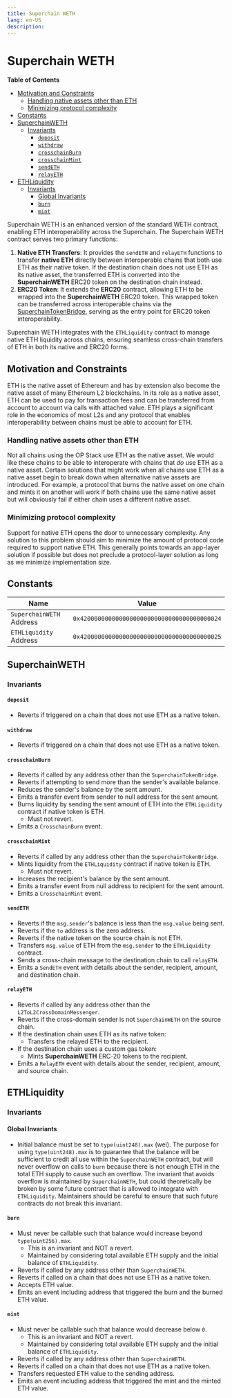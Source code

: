 ```yaml
---
title: Superchain WETH
lang: en-US
description: 
---
```


# Superchain WETH

<!-- START doctoc generated TOC please keep comment here to allow auto update -->
<!-- DON'T EDIT THIS SECTION, INSTEAD RE-RUN doctoc TO UPDATE -->
**Table of Contents**

- [Motivation and Constraints](#motivation-and-constraints)
  - [Handling native assets other than ETH](#handling-native-assets-other-than-eth)
  - [Minimizing protocol complexity](#minimizing-protocol-complexity)
- [Constants](#constants)
- [SuperchainWETH](#superchainweth)
  - [Invariants](#invariants)
    - [`deposit`](#deposit)
    - [`withdraw`](#withdraw)
    - [`crosschainBurn`](#crosschainburn)
    - [`crosschainMint`](#crosschainmint)
    - [`sendETH`](#sendeth)
    - [`relayETH`](#relayeth)
- [ETHLiquidity](#ethliquidity)
  - [Invariants](#invariants-1)
    - [Global Invariants](#global-invariants)
    - [`burn`](#burn)
    - [`mint`](#mint)

<!-- END doctoc generated TOC please keep comment here to allow auto update -->

Superchain WETH is an enhanced version of the standard WETH contract, enabling ETH interoperability across the
Superchain. The Superchain WETH contract serves two primary functions:

1. **Native ETH Transfers**: It provides the `sendETH` and `relayETH` functions to transfer **native ETH** directly
between interoperable chains that both use ETH as their native token. If the destination chain does not use ETH as
its native asset, the transferred ETH is converted into the **SuperchainWETH** ERC20 token on the destination chain
instead.
2. **ERC20 Token**: It extends the **ERC20** contract, allowing ETH to be wrapped into the **SuperchainWETH** ERC20
token. This wrapped token can be transferred across interoperable chains via the
[SuperchainTokenBridge](./predeploys.md#superchainerc20bridge), serving as the entry point for ERC20 token
interoperability.

Superchain WETH integrates with the `ETHLiquidity` contract to manage native ETH liquidity across chains, ensuring
seamless cross-chain transfers of ETH in both its native and ERC20 forms.

## Motivation and Constraints

ETH is the native asset of Ethereum and has by extension also become the native asset of many Ethereum L2 blockchains.
In its role as a native asset, ETH can be used to pay for transaction fees and can be transferred from account to
account via calls with attached value. ETH plays a significant role in the economics of most L2s and any protocol that
enables interoperability between chains must be able to account for ETH.

### Handling native assets other than ETH

Not all chains using the OP Stack use ETH as the native asset. We would like these chains to be able to interoperate
with chains that *do* use ETH as a native asset. Certain solutions that might work when all chains use ETH as a native
asset begin to break down when alternative native assets are introduced. For example, a protocol that burns the native
asset on one chain and mints it on another will work if both chains use the same native asset but will obviously fail if
either chain uses a different native asset.

### Minimizing protocol complexity

Support for native ETH opens the door to unnecessary complexity. Any solution to this problem should aim to minimize the
amount of protocol code required to support native ETH. This generally points towards an app-layer solution if possible
but does not preclude a protocol-layer solution as long as we minimize implementation size.

## Constants

| Name                     | Value                                        |
| ------------------------ | -------------------------------------------- |
| `SuperchainWETH` Address | `0x4200000000000000000000000000000000000024` |
| `ETHLiquidity` Address   | `0x4200000000000000000000000000000000000025` |

## SuperchainWETH
<!-- TODO (https://github.com/ethereum-optimism/specs/issues/479) re-write invariants to use imperative form -->
### Invariants

#### `deposit`

- Reverts if triggered on a chain that does not use ETH as a native token.

#### `withdraw`

- Reverts if triggered on a chain that does not use ETH as a native token.

#### `crosschainBurn`

- Reverts if called by any address other than the `SuperchainTokenBridge`.
- Reverts if attempting to send more than the sender's available balance.
- Reduces the sender's balance by the sent amount.
- Emits a transfer event from sender to null address for the sent amount.
- Burns liquidity by sending the sent amount of ETH into the `ETHLiquidity` contract if native token is ETH.
  - Must not revert.
- Emits a `CrosschainBurn` event.

#### `crosschainMint`

- Reverts if called by any address other than the `SuperchainTokenBridge`.
- Mints liquidity from the `ETHLiquidity` contract if native token is ETH.
  - Must not revert.
- Increases the recipient's balance by the sent amount.
- Emits a transfer event from null address to recipient for the sent amount.
- Emits a `CrosschainMint` event.

#### `sendETH`

- Reverts if the `msg.sender`'s balance is less than the `msg.value` being sent.
- Reverts if the `to` address is the zero address.
- Reverts if the native token on the source chain is not ETH.
- Transfers `msg.value` of ETH from the `msg.sender` to the `ETHLiquidity` contract.
- Sends a cross-chain message to the destination chain to call `relayETH`.
- Emits a `SendETH` event with details about the sender, recipient, amount, and destination chain.

#### `relayETH`

- Reverts if called by any address other than the `L2ToL2CrossDomainMessenger`.
- Reverts if the cross-domain sender is not `SuperchainWETH` on the source chain.
- If the destination chain uses ETH as its native token:
  - Transfers the relayed ETH to the recipient.
- If the destination chain uses a custom gas token:
  - Mints **SuperchainWETH** ERC-20 tokens to the recipient.
- Emits a `RelayETH` event with details about the sender, recipient, amount, and source chain.

## ETHLiquidity

### Invariants

#### Global Invariants

- Initial balance must be set to `type(uint248).max` (wei).
The purpose for using `type(uint248).max` is to guarantee that
the balance will be sufficient to credit all use within the `SuperchainWETH` contract,
but will never overflow on calls to `burn` because there is not enough ETH
in the total ETH supply to cause such an overflow.
The invariant that avoids overflow is maintained by  `SuperchainWETH`, but could theoretically
be broken by some future contract that is allowed to integrate with `ETHLiquidity`. Maintainers should be careful to
ensure that such future contracts do not break this invariant.

#### `burn`

- Must never be callable such that balance would increase beyond `type(uint256).max`.
  - This is an invariant and NOT a revert.
  - Maintained by considering total available ETH supply and the initial balance of `ETHLiquidity`.
- Reverts if called by any address other than `SuperchainWETH`.
- Reverts if called on a chain that does not use ETH as a native token.
- Accepts ETH value.
- Emits an event including address that triggered the burn and the burned ETH value.

#### `mint`

- Must never be callable such that balance would decrease below `0`.
  - This is an invariant and NOT a revert.
  - Maintained by considering total available ETH supply and the initial balance of `ETHLiquidity`.
- Reverts if called by any address other than `SuperchainWETH`.
- Reverts if called on a chain that does not use ETH as a native token.
- Transfers requested ETH value to the sending address.
- Emits an event including address that triggered the mint and the minted ETH value.
